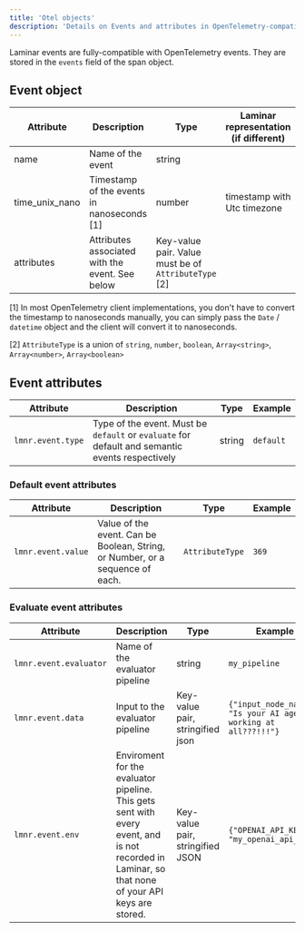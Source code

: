 ```yaml
---
title: 'Otel objects'
description: 'Details on Events and attributes in OpenTelemetry-compatible tracing with Laminar'
---
```


Laminar events are fully-compatible with OpenTelemetry events. They are stored in the `events` field of the span object.

## Event object

| Attribute | Description | Type | Laminar representation (if different) | Example |
| --- | --- | --- | --- | --- |
| name | Name of the event | string | | `my_event` |
| time_unix_nano | Timestamp of the events in nanoseconds [1] | number | timestamp with Utc timezone | `1630000000000000000` |
| attributes | Attributes associated with the event. See below | Key-value pair. Value must be of `AttributeType` [2] | | `{"gen_ai.usage.output_tokens": 369}` |

[1] In most OpenTelemetry client implementations, you don't have to convert the timestamp to nanoseconds manually,
you can simply pass the `Date` / `datetime` object and the client will convert it to nanoseconds.

[2] `AttributeType` is a union of `string`, `number`, `boolean`, `Array<string>`, `Array<number>`, `Array<boolean>`

## Event attributes

| Attribute | Description | Type | Example |
| --- | --- | --- | --- |
| `lmnr.event.type` | Type of the event. Must be `default` or `evaluate` for default and semantic events respectively | string | `default` |

### Default event attributes

| Attribute | Description | Type | Example |
| --- | --- | --- | --- |
| `lmnr.event.value` | Value of the event. Can be Boolean, String, or Number, or a sequence of each. | `AttributeType` | `369` |

### Evaluate event attributes

| Attribute | Description | Type | Example |
| --- | --- | --- | --- |
| `lmnr.event.evaluator` | Name of the evaluator pipeline | string | `my_pipeline` |
| `lmnr.event.data` | Input to the evaluator pipeline | Key-value pair, stringified json | `{"input_node_name": "Is your AI agent working at all???!!!"}` |
| `lmnr.event.env` | Enviroment for the evaluator pipeline. This gets sent with every event, and is not recorded in Laminar, so that none of your API keys are stored. | Key-value pair, stringified JSON | `{"OPENAI_API_KEY": "my_openai_api_key"}` |
